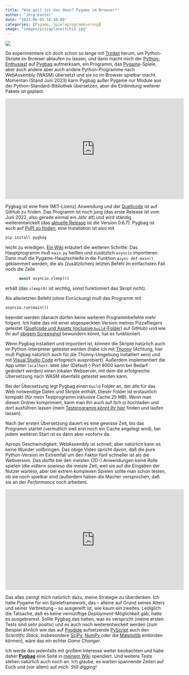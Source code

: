 ```yaml
---
title: "Wie geil ist das denn? Pygame im Browser!"
author: "Jörg Kantel"
date: "2023-06-05 18:30:00"
categories: [Pygame, Spieleprogrammierung]
image: "images/pizzaplaneitchio.jpg"
---
```


[![](images/pizzaplane_pygbag.jpg)](https://www.flickr.com/photos/schockwellenreiter/52952596471/)

Da experimentiere ich doch schon so lange mit [Trinket](http://cognitiones.kantel-chaos-team.de/programmierung/python/trinket.html) herum, um Python-Skripte im Browser ablaufen zu lassen, und dann macht mich der [Python-Enthusiast](https://www.youtube.com/watch?v=HDClvz3h4Xc) auf [Pygbag](http://cognitiones.kantel-chaos-team.de/multimedia/spieleprogrammierung/pygbag.html) aufmerksam, ein Programm, das [Pygame](http://cognitiones.kantel-chaos-team.de/multimedia/spieleprogrammierung/pygame.html)-Spiele, aber auch andere aber auch andere Python-Programme nach WebAssembly (WASM) übersetzt und sie so im Browser spielbar macht. Momentan (Stand Juni&nbsp;2023) kann Pygbag außer Pygame nur Module aus der Python-Standard-Bibliothek übersetzen, aber die Einbindung weiterer Pakete ist geplant.

<iframe width="560" height="315" src="https://www.youtube.com/embed/6PhDmpBcezQ" title="YouTube video player" frameborder="0" allow="accelerometer; autoplay; clipboard-write; encrypted-media; gyroscope; picture-in-picture; web-share" allowfullscreen></iframe>

Pygbag ist eine freie (MIT-Lizenz) Anwendung und der [Quellcode](https://github.com/pygame-web/pygbag) ist auf GitHub zu finden. Das Programm ist noch jung (das erste Release ist vom Juni 2022, also gerade einmal ein Jahr alt) und wird ständig weiterentwickelt (das [aktuelle Release](https://github.com/pygame-web/pygbag/releases) ist die Version 0.6.7). Pygbag ist auch auf [PyPI zu finden](https://pypi.org/project/pygbag/0.1.5/), eine Installation ist also mit

~~~bash
pip install pygbag
~~~

leicht zu erledigen. [Ein Wiki](https://pygame-web.github.io/) erläutert die weiteren Schritte: Das Hauptprogramm muß `main.py` heißen und zusätzlich `asyncio` importieren. Dann muß die Pygame-Hauptschleife in die Funktion `async def main()` geklammert werden, die als (zusätzlichen) letzten Befehl im einfachsten Fall noch die Zeile

~~~python
      await asyncio.sleep(0)
~~~

erhält (das `sleep(0)` ist wichtig, sonst funktioniert das Skript nicht).

Als allerletzten Befehl (ohne Einrückung) muß das Programm mit

~~~python
asyncio.run(main())
~~~

beendet werden (danach dürfen keine weiteren Programmbefehle mehr folgen). Ich habe das mit einer abgespeckten Version meines Pizzafliegers getestet ([Quellcode und Assets (inclusive `build`-Folder)](https://github.com/kantel/pygameprojects/tree/master/pizzaplane_browser) auf GitHub) und wie Ihr auf [obigem Screenshot](https://www.flickr.com/photos/schockwellenreiter/52952596471/) bewundern könnt, hat es funktioniert.

Wenn Pygbag installiert und importiert ist, können die Skripte natürlich auch im Python-Interpreter getestet werden (habe ich mit [Thonny](http://cognitiones.kantel-chaos-team.de/programmierung/python/thonny.html) (Achtung, hier muß Pigbag natürlich auch für die Thonny-Umgebung installiert sein) und mit [Visual Studio Code](http://cognitiones.kantel-chaos-team.de/produktivitaet/visualstudiocode.html) erfogreich ausprobiert). Außerdem implementiert die App unter `localhost:8000` (der (Default-) Port 8000 kann bei Bedarf geändert werden) einen lokalen Webserver, mit dem die erfolgreiche Übersetzung nach WASM ebenfalls getestet werden kann.

Bei der Übersetzung legt Pygbag einen `build` Folder an, der alle für das Web notwendige Daten und Skripte enthält. Dieser Folder ist erstaunlich kompakt (für mein Testprogramm inklusive Cache 25 MB). Wenn man diesen Ordner komprimiert, kann man ihn auch auf Itch.io hochladen und dort ausführen lassen (mein [Testprogramm könnt Ihr hier](https://kantel.itch.io/pygbag-test) finden und laufen lassen).

Nach der ersten Übersetzung dauert es eine gewisse Zeit, bis das Programm startet (vermutlich weil erst noch ein Cache angelegt wird), bei jedem weiteren Start ist es dann aber »sofort« da.

Aprops Geschwindigkeit: WebAssembly ist schnell, aber natürlich kann es keine Wunder vollbringen. Das obige Video spricht davon, daß die pure Python-Version im Extremfall um den Faktor fünf schneller ist als die Webversion. Das dürfte bei den meisten (2D-) Anwendungen keine Rolle spielen (die »idlen« sowieso die meiste Zeit, weil sie auf die Eingaben der Nutzer warten), aber bei extrem komplexen Spielen sollte man schon testen, ob sie noch spielbar sind (außerdem haben die Macher versprochen, daß sie an der *Performance* noch arbeiten).

<iframe width="560" height="315" src="https://www.youtube.com/embed/q25i2CCNvis" title="YouTube video player" frameborder="0" allow="accelerometer; autoplay; clipboard-write; encrypted-media; gyroscope; picture-in-picture; web-share" allowfullscreen></iframe>

Das alles zwingt mich natürlich dazu, meine Strategie zu überdenken. Ich halte Pygame für ein Spieleframework, das -- alleine auf Grund seines Alters und seiner Verbreitung -- so ausgereift ist, wie kaum ein zweites. Lediglich die Tatsache, daß es keine vernünftige *Deployment*-Möglichkeit gab, hatte es ausgebremst. Sollte Pygbag das halten, was es verspricht (meine ersten Tests sind sehr positiv) und es auch noch weiterentwickelt werden (zum Beispiel ähnlich wie das auf [Pyodide](http://cognitiones.kantel-chaos-team.de/programmierung/python/pyodide.html) aufsetzende [PyScript](http://cognitiones.kantel-chaos-team.de/programmierung/python/pyscript.html) auch den *Scientific Stack*, insbesondere [SciPy](http://cognitiones.kantel-chaos-team.de/programmierung/python/scipy.html), [NumPy](http://cognitiones.kantel-chaos-team.de/programmierung/python/numpy.html) oder die [Matplotlib](http://cognitiones.kantel-chaos-team.de/programmierung/python/matplotlib.html) einbinden können), wäre das ein echter *Game Changer*.

Ich werde das jedenfalls mit großem Interesse weiter beobachten und habe daher **[Pygbag](http://cognitiones.kantel-chaos-team.de/multimedia/spieleprogrammierung/pygbag.html)** eine Seite in [meinem Wiki](http://cognitiones.kantel-chaos-team.de/index.html) spendiert. Und weitere Tests stehen natürlich auch noch an. Ich glaube, es warten spannende Zeiten auf Euch und (vor allem) auf mich. *Still digging!*